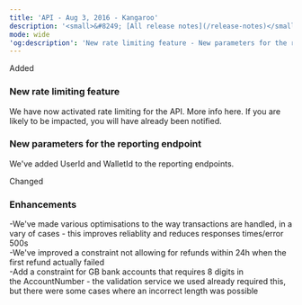 ```yaml
---
title: 'API - Aug 3, 2016 - Kangaroo'  
description: '<small>&#8249; [All release notes](/release-notes)</small>'  
mode: wide  
'og:description': 'New rate limiting feature - New parameters for the reporting endpoint - Enhancements'  
---
```

  
  <div class="pill pill-green">Added</div> 
  
### New rate limiting feature  

We have now activated rate limiting for the API. More info here. If you are likely to be impacted, you will have already been notified. 
  
### New parameters for the reporting endpoint  

We've added UserId and WalletId to the reporting endpoints.  
  <div class="pill pill-orange">Changed</div> 
  
### Enhancements  
-We've made various optimisations to the way transactions are handled, in a vary of cases - this improves reliablity and reduces responses times/error 500s  
-We've improved a constraint not allowing for refunds within 24h when the first refund actually failed  
-Add a constraint for GB bank accounts that requires 8 digits in the AccountNumber - the validation service we used already required this, but there were some cases where an incorrect length was possible